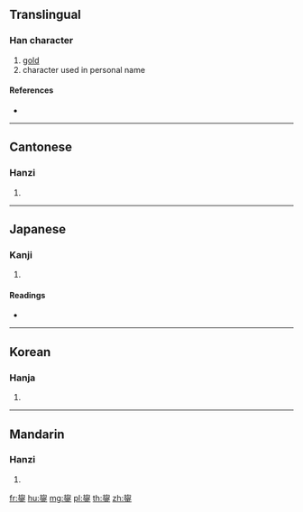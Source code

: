 {{character info/new}}
==Translingual==

===Han character===
{{Han char|rn=167|rad=金|as=07|sn=15|four=47109|canj=GMC}}

# [[gold]]
# character used in personal name

====References====
* {{Han ref|kx=1306.270|dkj=40441|dj=1809.050|hdz=64204.040|uh=92C6|ud=37574|bh=E8A3|bd=59555}}

----

==Cantonese==

===Hanzi===
{{yue-hanzi|jyut=|y=wan4}}

# {{defn|lang=yue|sort=金07}}

----

==Japanese==

===Kanji===
{{ja-kanji|grade=|rs=金07}}

# {{defn|lang=ja|sort=金07}}

====Readings====
* {{ja-readings|on=[[いん]] (in)|kun=[[かね]] (kane)|nanori=}}

----

==Korean==

===Hanja===
{{ko-hanja|hangeul=윤|eumhun=|rv=yun|mr=yun|y=yun}}

# {{defn|lang=ko|sort=金07}}

----

==Mandarin==

===Hanzi===
{{cmn-hanzi|pin=[[yán]] ([[yan2]]), [[yún]] ([[yun2]])|wg=yen<sup>2</sup>, yün<sup>2</sup>}}

# {{defn|lang=cmn|sort=金07}}

[[fr:鋆]]
[[hu:鋆]]
[[mg:鋆]]
[[pl:鋆]]
[[th:鋆]]
[[zh:鋆]]